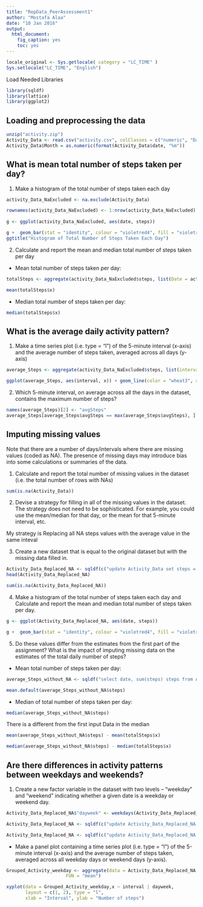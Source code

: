```yaml
---
title: "RepData_PeerAssessment1"
author: "Mostafa Alaa"
date: "10 Jan 2016"
output: 
  html_document: 
    fig_caption: yes
    toc: yes
---
```


```r
locale_original <- Sys.getlocale( category = "LC_TIME" )
Sys.setlocale("LC_TIME", "English")
```
Load Needed Libraries

```r
library(sqldf)
library(lattice)
library(ggplot2)
```

Loading and preprocessing the data
-----------------------------------------------------------------

```r
unzip("activity.zip")
Activity_Data <- read.csv("activity.csv", colClasses = c("numeric", "Date", "factor"))
Activity_Data$Month = as.numeric(format(Activity_Data$date, "%m"))
```

What is mean total number of steps taken per day?
---------------------------------------------------------------------
1. Make a histogram of the total number of steps taken each day



```r
activity_Data_NaExcluded <- na.exclude(Activity_Data)

rownames(activity_Data_NaExcluded) <- 1:nrow(activity_Data_NaExcluded)
 
g <- ggplot(activity_Data_NaExcluded, aes(date, steps))

g +  geom_bar(stat = "identity", colour = "violetred4", fill = "violetred4", width = 0.6) + facet_grid(.~Month,scales = "free") + theme_bw() + labs(x="Date", y=expression("Total number of steps")) +
ggtitle("Histogram of Total Number of Steps Taken Each Day")

```

2. Calculate and report the mean and median total number of steps taken per day
- Mean total number of steps taken per day:
```r

totalSteps <- aggregate(activity_Data_NaExcluded$steps, list(Date = activity_Data_NaExcluded$date), FUN = "sum")

mean(totalSteps$x)

```
- Median total number of steps taken per day:

```r
median(totalSteps$x)
```

What is the average daily activity pattern?
----------------------------------------------------------------
1. Make a time series plot (i.e. type = "l") of the 5-minute interval (x-axis) and the average number of steps taken, averaged across all days (y-axis)



```r
average_Steps <- aggregate(activity_Data_NaExcluded$steps, list(interval = as.numeric(as.character(activity_Data_NaExcluded$interval))), FUN = "mean")

ggplot(average_Steps, aes(interval, x)) + geom_line(color = "wheat3", size = 0.7) + labs(title = "Time Series Plot of the 5-minute Interval", x = "5-minute intervals", y = "Average Number of Steps Taken")+ theme_bw()

```

2. Which 5-minute interval, on average across all the days in the dataset, contains the maximum number of steps?

```r
names(average_Steps)[2] <- "avgSteps"
average_Steps[average_Steps$avgSteps == max(average_Steps$avgSteps), ]
```


Imputing missing values
------------------------------------------------------------------
Note that there are a number of days/intervals where there are missing values (coded as NA). The presence of missing days may introduce bias into some calculations or summaries of the data.

1. Calculate and report the total number of missing values in the dataset (i.e. the total number of rows with NAs)

```r
sum(is.na(Activity_Data))
```


2. Devise a strategy for filling in all of the missing values in the dataset. The strategy does not need to be sophisticated. For example, you could use the mean/median for that day, or the mean for that 5-minute interval, etc.

My strategy is Replacing all NA steps values with the average value in the same inteval

3. Create a new dataset that is equal to the original dataset but with the missing data filled in.


```r

Activity_Data_Replaced_NA <- sqldf(c("update Activity_Data set steps = (select average_Steps.avgSteps from average_Steps where average_Steps.interval = Activity_Data.interval) where Activity_Data.steps is null", "select * from Activity_Data"))
head(Activity_Data_Replaced_NA)

sum(is.na(Activity_Data_Replaced_NA))

```


4. Make a histogram of the total number of steps taken each day and Calculate and report the mean and median total number of steps taken per day. 

```r

g <- ggplot(Activity_Data_Replaced_NA, aes(date, steps))

g +  geom_bar(stat = "identity", colour = "violetred4", fill = "violetred4", width = 0.7) + facet_grid(.~Month,scales = "free") + theme_bw() + labs(x="Date", y=expression("Total number of steps")) + ggtitle("Histogram of Total Number of Steps Taken Each Day \n null values Handled")
```

5. Do these values differ from the estimates from the first part of the assignment? What is the impact of imputing missing data on the estimates of the total daily number of steps?

- Mean total number of steps taken per day:
```r
average_Steps_without_NA <- sqldf("select date, sum(steps) steps from Activity_Data_Replaced_NA group by date order by date")

mean.default(average_Steps_without_NA$steps)

```

- Median of total number of steps taken per day:
```r

median(average_Steps_without_NA$steps)

```
There is a different from the first input Data in the median
```r
mean(average_Steps_without_NA$steps) - mean(totalSteps$x)

median(average_Steps_without_NA$steps) - median(totalSteps$x)

```

Are there differences in activity patterns between weekdays and weekends?
-----------------------------------------------------------------

1. Create a new factor variable in the dataset with two levels -- "weekday" and "weekend" indicating whether a given date is a weekday or weekend day.

```r
Activity_Data_Replaced_NA$"dayweek" <- weekdays(Activity_Data_Replaced_NA$date)

Activity_Data_Replaced_NA <- sqldf(c("update Activity_Data_Replaced_NA set dayweek = 'weekend' where dayweek in ('Saturday', 'Sunday')", "select * from Activity_Data_Replaced_NA"))

Activity_Data_Replaced_NA <- sqldf(c("update Activity_Data_Replaced_NA set dayweek = 'weekday' where dayweek <> 'weekend'", "select * from Activity_Data_Replaced_NA"))
```
- Make a panel plot containing a time series plot (i.e. type = "l") of the 5-minute interval (x-axis) and the average number of steps taken, averaged across all weekday days or weekend days (y-axis).

```r

Grouped_Activity_weekday <- aggregate(data = Activity_Data_Replaced_NA,Activity_Data_Replaced_NA$steps, list(interval = as.numeric(as.character(Activity_Data_Replaced_NA$interval)), dayweek = Activity_Data_Replaced_NA$dayweek),
                      FUN = "mean")

xyplot(data = Grouped_Activity_weekday,x ~ interval | dayweek, 
       layout = c(1, 2), type = "l", 
       xlab = "Interval", ylab = "Number of steps")

```























